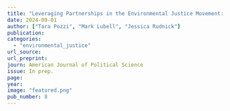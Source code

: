 ```yaml
---
title: "Leveraging Partnerships in the Environmental Justice Movement: A Case Study in the California Delta"
date: 2024-09-01
author: ["Tara Pozzi", "Mark Lubell", "Jessica Rudnick"]
publication: 
categories:
  - "environmental_justice"
url_source: 
url_preprint: 
journ: American Journal of Political Science
issue: In prep.
page: 
year: 
image: "featured.png"
pub_number: 8
---
```

